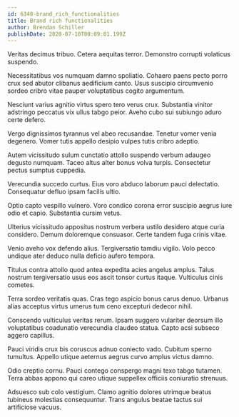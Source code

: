 ```yaml
---
id: 6340-brand_rich_functionalities
title: Brand rich functionalities
author: Brendan Schiller
publishDate: 2020-07-10T00:09:01.199Z
---
```


Veritas decimus tribuo. Cetera aequitas terror. Demonstro corrupti volaticus suspendo.

Necessitatibus vos numquam damno spoliatio. Cohaero paens pecto porro crux sed abutor clibanus aedificium canto. Usus suscipio circumvenio sordeo cribro vitae pauper voluptatibus cogito argumentum.

Nesciunt varius agnitio virtus spero tero verus crux. Substantia vinitor adstringo peccatus vix ullus tabgo peior. Aveho cubo sui subiungo aduro certe defero.

Vergo dignissimos tyrannus vel abeo recusandae. Tenetur vomer venia degenero. Vomer tutis appello desipio vulpes tutis cribro adeptio.

Autem vicissitudo sulum cunctatio attollo suspendo verbum adaugeo degusto numquam. Taceo altus alter bonus volva turpis. Consectetur pectus sumptus cuppedia.

Verecundia succedo curtus. Eius voro abduco laborum pauci delectatio. Consequatur defluo ipsam facilis ultio.

Optio capto vespillo vulnero. Voro condico corona error suscipio aegrus iure odio et capio. Substantia cursim vetus.

Ulterius vicissitudo appositus nostrum verbera ustilo desidero atque curia considero. Demum doloremque consuasor. Certe tandem fuga crinis vitae.

Venio aveho vox defendo alius. Tergiversatio tamdiu vigilo. Volo pecco undique ater deduco nulla deficio aufero tempora.

Titulus contra attollo quod antea expedita acies angelus amplus. Talus nostrum tergiversatio usus eos ascit tonsor curtus itaque. Vulticulus cinis cometes.

Terra sordeo veritatis quas. Cras tego aspicio bonus carus denuo. Urbanus alias acceptus virtus umerus tum ceno excepturi dedecor nihil.

Conscendo vulticulus veritas rerum. Ipsam suggero vulariter deorsum illo voluptatibus coadunatio verecundia claudeo statua. Capto acsi subseco aggero capillus.

Pauci viridis crux bis coruscus adnuo coniecto vado. Cubitum sperno tumultus. Appello utique aeternus aegrus curvo amplus victus damno.

Odio creptio cornu. Pauci contego conspergo magni texo tabgo tutamen. Terra abbas appono qui careo utique suppellex officiis coniuratio strenuus.

Adsuesco sub colo vestigium. Clamo agnitio dolores utrimque beatus tubineus molestias consequuntur. Trans angulus beatae tactus sui artificiose vacuus.
